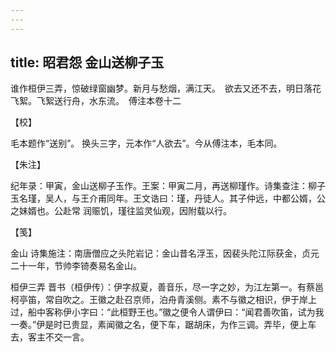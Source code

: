 ```yaml
---
---
---
```

title: 昭君怨 金山送柳子玉
---







谁作桓伊三弄，惊破绿窗幽梦。新月与愁烟，满江天。　欲去又还不去，明日落花飞絮。飞絮送行舟，水东流。　傅注本卷十二





【校】


毛本题作“送别”。 换头三字，元本作“人欲去”。今从傅注本，毛本同。





【朱注】


纪年录：甲寅，金山送柳子玉作。王案：甲寅二月，再送柳瑾作。诗集查注：柳子玉名瑾，吴人，与王介甫同年。王文诰曰：瑾，丹徒人。其子仲远，中都公婿，公之妹婿也。公赴常 润赈饥，瑾往监灵仙观，因附载以行。





【笺】


金山 诗集施注：南唐僧应之头陀岩记：金山昔名浮玉，因裴头陀江际获金，贞元二十一年，节帅李锜奏易名金山。

桓伊三弄 晋书（桓伊传）：伊字叔夏，善音乐，尽一字之妙，为江左第一。有蔡邕柯亭笛，常自吹之。王徽之赴召京师，泊舟青溪侧。素不与徽之相识，伊于岸上过，船中客称伊小字曰：“此桓野王也。”徽之便令人谓伊曰：“闻君善吹笛，试为我一奏。”伊是时已贵显，素闻徽之名，便下车，踞胡床，为作三调。弄毕，便上车去，客主不交一言。